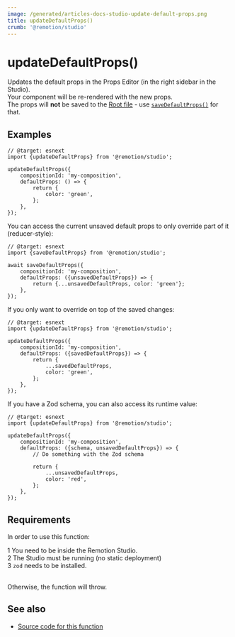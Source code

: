 ```yaml
---
image: /generated/articles-docs-studio-update-default-props.png
title: updateDefaultProps()
crumb: '@remotion/studio'
---
```


# updateDefaultProps()<AvailableFrom v="4.0.154"/>

Updates the default props in the Props Editor (in the right sidebar in the Studio).  
Your component will be re-rendered with the new props.  
The props will **not** be saved to the [Root file](/docs/terminology/root-file) - use [`saveDefaultProps()`](/docs/studio/save-default-props) for that.

## Examples

```tsx twoslash title="Setting {color: 'green'} as the default props"
// @target: esnext
import {updateDefaultProps} from '@remotion/studio';

updateDefaultProps({
	compositionId: 'my-composition',
	defaultProps: () => {
		return {
			color: 'green',
		};
	},
});
```

You can access the current unsaved default props to only override part of it (reducer-style):

```tsx twoslash title="Accessing the current props"
// @target: esnext
import {saveDefaultProps} from '@remotion/studio';

await saveDefaultProps({
	compositionId: 'my-composition',
	defaultProps: ({unsavedDefaultProps}) => {
		return {...unsavedDefaultProps, color: 'green'};
	},
});
```

If you only want to override on top of the saved changes:

```tsx twoslash title="Accessing the saved props"
// @target: esnext
import {updateDefaultProps} from '@remotion/studio';

updateDefaultProps({
	compositionId: 'my-composition',
	defaultProps: ({savedDefaultProps}) => {
		return {
			...savedDefaultProps,
			color: 'green',
		};
	},
});
```

If you have a Zod schema, you can also access its runtime value:

```tsx twoslash title="Save props from the Props Editor"
// @target: esnext
import {updateDefaultProps} from '@remotion/studio';

updateDefaultProps({
	compositionId: 'my-composition',
	defaultProps: ({schema, unsavedDefaultProps}) => {
		// Do something with the Zod schema

		return {
			...unsavedDefaultProps,
			color: 'red',
		};
	},
});
```

## Requirements

In order to use this function:

<Step>1</Step> You need to be inside the Remotion Studio.
<br />
<Step>2</Step> The Studio must be running (no static deployment)
<br />
<Step>3</Step> <code>zod</code> needs to be installed.
<br />
<br />

Otherwise, the function will throw.

## See also

- [Source code for this function](https://github.com/remotion-dev/remotion/blob/main/packages/studio/src/api/update-default-props.ts)
